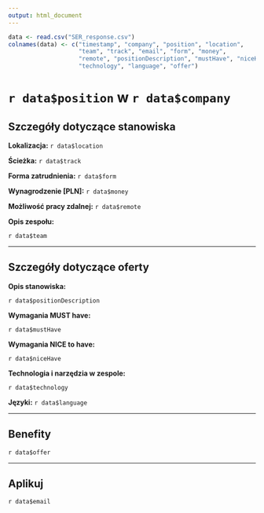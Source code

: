 ```yaml
---
output: html_document
---
```


```r
data <- read.csv("SER_response.csv")
colnames(data) <- c("timestamp", "company", "position", "location", 
                    "team", "track", "email", "form", "money",
                    "remote", "positionDescription", "mustHave", "niceHave",
                    "technology", "language", "offer")
```

# `r data$position` w `r data$company`

## Szczegóły dotyczące stanowiska

**Lokalizacja:** `r data$location`

**Ścieżka:** `r data$track`

**Forma zatrudnienia:** `r data$form`

**Wynagrodzenie [PLN]:** `r data$money`

**Możliwość pracy zdalnej:** `r data$remote`

**Opis zespołu:**

`r data$team`

****

## Szczegóły dotyczące oferty

**Opis stanowiska:** 

`r data$positionDescription`

**Wymagania MUST have:**

`r data$mustHave`

**Wymagania NICE to have:** 

`r data$niceHave`

**Technologia i narzędzia w zespole:**

`r data$technology`

**Języki:** `r data$language`

****

## Benefity

`r data$offer`

****

## Aplikuj

`r data$email`

